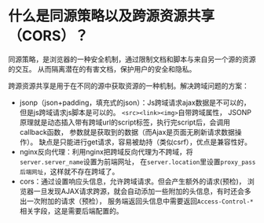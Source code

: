 # 什么是同源策略以及跨源资源共享（CORS）？
同源策略，是浏览器的一种安全机制，通过限制文档和脚本与来自另一个源的资源的交互。
从而隔离潜在的有害文档，保护用户的安全和隐私。

跨源资源共享是用于在不同的源中获取资源的一种机制。解决跨域问题的方案：
* jsonp（json+padding，填充式的json）：Js跨域请求ajax数据是不可以的，但是js跨域请求js脚本是可以的。
`<src><link><img>`自带跨域属性，
JSONP原理就是动态插入带有跨域url的script标签，执行完script后，会调用callback函数，
参数就是获取到的数据（而Ajax是页面无刷新请求数据操作）。
缺点是只能进行get请求，容易被劫持（类似csrf），优点是兼容性好。
* nginx反向代理：利用nginx把跨域反向代理为不跨域，将`server.server_name`设置为前端网址，
在`server.location`里设置`proxy_pass 后端网址`，这样就不存在跨域了。
* cors：通过设置响应头信息，允许跨域请求。但会产生额外的请求(预检)，
浏览器一旦发现AJAX请求跨源，就会自动添加一些附加的头信息，有时还会多出一次附加的请求（预检），
服务端返回头信息中需要返回`Access-Control-*`相关字段，这是需要后端配置的。
